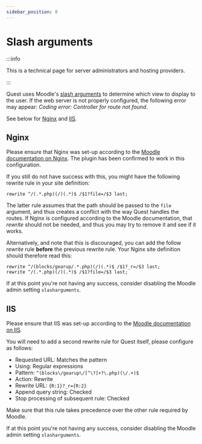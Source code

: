 ```yaml
---
sidebar_position: 8
---
```


# Slash arguments

:::info

This is a technical page for server administrators and hosting providers.

:::

Quest uses Moodle's [slash arguments](https://docs.moodle.org/en/Using_slash_arguments) to determine which view to display to the user. If the web server is not properly configured, the following error may appear: _Coding error: Controller for route not found_.

See below for [Nginx](#nginx) and [IIS](#iis).

## Nginx

Please ensure that Nginx was set-up according to the [Moodle documentation on Nginx](https://docs.moodle.org/en/Nginx#Nginx). The plugin has been confirmed to work in this configuration.

If you still do not have success with this, you might have the following rewrite rule in your site definition:

```
rewrite ^/(.*.php)(/)(.*)$ /$1?file=/$3 last;
```

The latter rule assumes that the path should be passed to the `file` argument, and thus creates a conflict with the way Quest handles the routes. If Nginx is configured according to the Moodle documentation, that _rewrite_ should not be needed, and thus you may try to remove it and see if it works.

Alternatively, and note that this is discouraged, you can add the follow _rewrite_ rule **before** the previous rewrite rule. Your Nginx site definition should therefore read this:

```
rewrite ^/(blocks/gearup/.*.php)(/)(.*)$ /$1?_r=/$3 last;
rewrite ^/(.*.php)(/)(.*)$ /$1?file=/$3 last;
```

If at this point you're not having any success, consider disabling the Moodle admin setting `slasharguments`.

## IIS

Please ensure that IIS was set-up according to the [Moodle documentation on IIS](https://docs.moodle.org/en/Internet_Information_Services).

You will need to add a second rewrite rule for Quest itself, please configure as follows:

- Requested URL: Matches the pattern
- Using: Regular expressions
- Pattern: `^(blocks\/gearup\/[^\?]+?\.php)(\/.+)$`
- Action: Rewrite
- Rewrite URL: `{R:1}?_r={R:2} `
- Append query string: Checked
- Stop processing of subsequent rule: Checked

Make sure that this rule takes precedence over the other rule required by Moodle.

If at this point you're not having any success, consider disabling the Moodle admin setting `slasharguments`.
